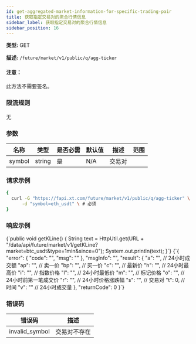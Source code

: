 ```yaml
---
id: get-aggregated-market-information-for-specific-trading-pair
title: 获取指定交易对的聚合行情信息
sidebar_label: 获取指定交易对的聚合行情信息
sidebar_position: 16
---
```


**类型:** GET

**描述:** `/future/market/v1/public/q/agg-ticker`

#### 注意：

此方法不需要签名。

### 限流规则

无

### 参数

| 名称   | 类型   | 是否必需 | 默认值 | 描述     | 范围 |
| ------ | ------ | -------- | ------ | -------- | ---- |
| symbol | string | 是       | N/A    | 交易对   |      |

### 请求示例

```bash title="Request"
{
  curl -G "https://fapi.xt.com/future/market/v1/public/q/agg-ticker" \
      -d "symbol=eth_usdt" \ # 必须
}
```

### 响应示例


<CodeBlock language="java" title="Java">
  {`public void getKLine() {
    String text = HttpUtil.get(URL + "/data/api/future/market/v1/getKLine?market=btc_usdt&type=1min&since=0");
    System.out.println(text);
}`}
</CodeBlock>

<CodeBlock language="json" title="Response">
  {`{
  "error": {
    "code": "",
    "msg": ""
  },
  "msgInfo": "",
  "result": {
    "a": "",  // 24小时成交额
    "ap": "", // 卖一价
    "bp": "", // 买一价
    "c": "",  // 最新价
    "h": "",  // 24小时最高价
    "i": "",  // 指数价格
    "l": "",  // 24小时最低价
    "m": "",  // 标记价格
    "o": "",  // 24小时前第一笔成交价
    "r": "",  // 24小时价格涨跌幅
    "s": "",  // 交易对
    "t": 0,   // 时间
    "v": ""   // 24小时成交量
  },
  "returnCode": 0
}`}
</CodeBlock>

### 错误码

| 错误码 | 描述 |
|-------------|----------------|
| invalid_symbol | 交易对不存在 |

